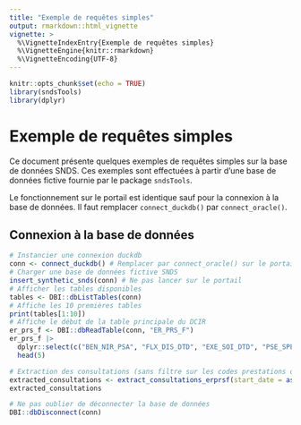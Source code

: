 ```yaml
---
title: "Exemple de requêtes simples"
output: rmarkdown::html_vignette
vignette: >
  %\VignetteIndexEntry{Exemple de requêtes simples}
  %\VignetteEngine{knitr::rmarkdown}
  %\VignetteEncoding{UTF-8}
---
```


```r
knitr::opts_chunk$set(echo = TRUE)
library(sndsTools)
library(dplyr)
```

# Exemple de requêtes simples

Ce document présente quelques exemples de requêtes simples sur la base de données SNDS. Ces exemples sont effectuées à partir d'une base de données fictive fournie par le package `sndsTools`.

Le fonctionnement sur le portail est identique sauf pour la connexion à la base de données. Il faut remplacer `connect_duckdb()` par `connect_oracle()`.

## Connexion à la base de données
```r
# Instancier une connexion duckdb
conn <- connect_duckdb() # Remplacer par connect_oracle() sur le portail
# Charger une base de données fictive SNDS
insert_synthetic_snds(conn) # Ne pas lancer sur le portail
# Afficher les tables disponibles
tables <- DBI::dbListTables(conn)
# Affiche les 10 premières tables
print(tables[1:10])
# Affiche le début de la table principale du DCIR
er_prs_f <- DBI::dbReadTable(conn, "ER_PRS_F")
er_prs_f |>
  dplyr::select(c("BEN_NIR_PSA", "FLX_DIS_DTD", "EXE_SOI_DTD", "PSE_SPE_COD", "PRS_NAT_REF")) |>
  head(5)
```

```r
# Extraction des consultations (sans filtre sur les codes prestations ou les spécialités exécutantes)
extracted_consultations <- extract_consultations_erprsf(start_date = as.Date("2020-01-01"), end_date = as.Date("2021-12-31"), dis_dtd_lag_months = 36, conn = conn)
extracted_consultations
```

```r
# Ne pas oublier de déconnecter la base de données
DBI::dbDisconnect(conn)
```
